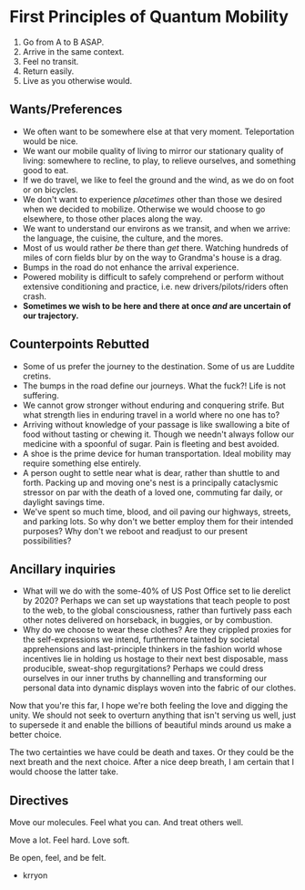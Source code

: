 # First Principles of Quantum Mobility

1. Go from A to B ASAP.
2. Arrive in the same context.
3. Feel no transit.
4. Return easily.
5. Live as you otherwise would.

## Wants/Preferences

- We often want to be somewhere else at that very moment. Teleportation would be nice.
- We want our mobile quality of living to mirror our stationary quality of living: somewhere to recline, to play, to relieve ourselves, and something good to eat.
- If we do travel, we like to feel the ground and the wind, as we do on foot or on bicycles.
- We don't want to experience _placetimes_ other than those we desired when we decided to mobilize. Otherwise we would choose to go elsewhere, to those other places along the way.
- We want to understand our environs as we transit, and when we arrive: the language, the cuisine, the culture, and the mores.
- Most of us would rather _be_ there than _get_ there. Watching hundreds of miles of corn fields blur by on the way to Grandma's house is a drag.
- Bumps in the road do not enhance the arrival experience.
- Powered mobility is difficult to safely comprehend or perform without extensive conditioning and practice, i.e. new drivers/pilots/riders often crash.
- **Sometimes we wish to be here and there at once _and_ are uncertain of our trajectory.**

## Counterpoints Rebutted

- Some of us prefer the journey to the destination. Some of us are Luddite cretins.
- The bumps in the road define our journeys. What the fuck?! Life is not suffering.
- We cannot grow stronger without enduring and conquering strife. But what strength lies in enduring travel in a world where no one has to?
- Arriving without knowledge of your passage is like swallowing a bite of food without tasting or chewing it. Though we needn't always follow our medicine with a spoonful of sugar. Pain is fleeting and best avoided.
- A shoe is the prime device for human transportation. Ideal mobility may require something else entirely.
- A person ought to settle near what is dear, rather than shuttle to and forth. Packing up and moving one's nest is a principally cataclysmic stressor on par with the death of a loved one, commuting far daily, or daylight savings time.
- We've spent so much time, blood, and oil paving our highways, streets, and parking lots. So why don't we better employ them for their intended purposes? Why don't we reboot and readjust to our present possibilities?

## Ancillary inquiries

- What will we do with the some-40% of US Post Office set to lie derelict by 2020? Perhaps we can set up waystations that teach people to post to the web, to the global consciousness, rather than furtively pass each other notes delivered on horseback, in buggies, or by combustion.
- Why do we choose to wear these clothes? Are they crippled proxies for the self-expressions we intend, furthermore tainted by societal apprehensions and last-principle thinkers in the fashion world whose incentives lie in holding us hostage to their next best disposable, mass producible, sweat-shop regurgitations? Perhaps we could dress ourselves in our inner truths by channelling and transforming our personal data into dynamic displays woven into the fabric of our clothes.

Now that you're this far, I hope we're both feeling the love and digging the unity. We should not seek to overturn anything that isn't serving us well, just to supersede it and enable the billions of beautiful minds around us make a better choice.

The two certainties we have could be death and taxes. Or they could be the next breath and the next choice. After a nice deep breath, I am certain that I would choose the latter take.

## Directives

Move our molecules.
Feel what you can.
And treat others well.

Move a lot.
Feel hard.
Love soft.

Be open, feel, and be felt.

- krryon
